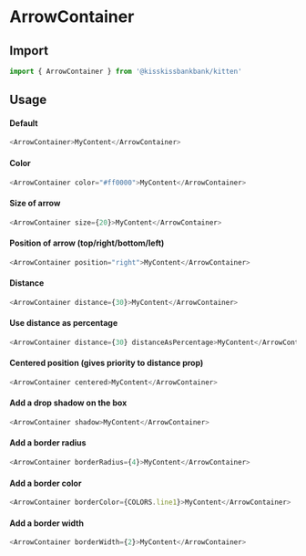 
<Meta title="Layout/ArrowContainer" component={ArrowContainer} />

# ArrowContainer

<Canvas>
  <Story name="Example" story={stories.Default} />
</Canvas>

## Import

```js
import { ArrowContainer } from '@kisskissbankbank/kitten'
```

## Usage

#### Default

```js
<ArrowContainer>MyContent</ArrowContainer>
```

#### Color

```js
<ArrowContainer color="#ff0000">MyContent</ArrowContainer>
```

#### Size of arrow

```js
<ArrowContainer size={20}>MyContent</ArrowContainer>
```

#### Position of arrow (top/right/bottom/left)

```js
<ArrowContainer position="right">MyContent</ArrowContainer>
```

#### Distance

```js
<ArrowContainer distance={30}>MyContent</ArrowContainer>
```

#### Use distance as percentage

```js
<ArrowContainer distance={30} distanceAsPercentage>MyContent</ArrowContainer>
```

#### Centered position (gives priority to distance prop)

```js
<ArrowContainer centered>MyContent</ArrowContainer>
```

#### Add a drop shadow on the box

```js
<ArrowContainer shadow>MyContent</ArrowContainer>
```

#### Add a border radius

```js
<ArrowContainer borderRadius={4}>MyContent</ArrowContainer>
```

#### Add a border color

```js
<ArrowContainer borderColor={COLORS.line1}>MyContent</ArrowContainer>
```

#### Add a border width

```js
<ArrowContainer borderWidth={2}>MyContent</ArrowContainer>
```
